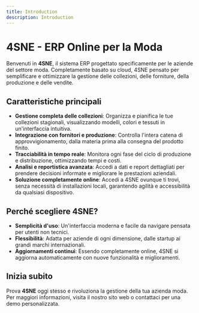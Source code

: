 ```yaml
---
title: Introduction
description: Introduction
---
```


# 4SNE - ERP Online per la Moda

Benvenuti in **4SNE**, il sistema ERP progettato specificamente per le aziende del settore moda. Completamente basato su cloud, 4SNE  pensato per semplificare e ottimizzare la gestione delle collezioni, delle forniture, della produzione e delle vendite. &#x20;

## Caratteristiche principali

* **Gestione completa delle collezioni**: Organizza e pianifica le tue collezioni stagionali, visualizzando modelli, colori e tessuti in un'interfaccia intuitiva.
* **Integrazione con fornitori e produzione**: Controlla l'intera catena di approvvigionamento, dalla materia prima alla consegna del prodotto finito.
* **Tracciabilità in tempo reale**: Monitora ogni fase del ciclo di produzione e distribuzione, ottimizzando tempi e costi.
* **Analisi e reportistica avanzata**: Accedi a dati e report dettagliati per prendere decisioni informate e migliorare le prestazioni aziendali.
* **Soluzione completamente online**: Accedi a 4SNE ovunque ti trovi, senza necessità di installazioni locali, garantendo agilità e accessibilità da qualsiasi dispositivo.

## Perché scegliere 4SNE?

* **Semplicità d'uso**: Un'interfaccia moderna e facile da navigare pensata per utenti non tecnici.
* **Flessibilità**: Adatta per aziende di ogni dimensione, dalle startup ai grandi marchi internazionali.
* **Aggiornamenti continui**: Essendo completamente online, 4SNE si aggiorna automaticamente con nuove funzionalità e miglioramenti.

## Inizia subito

Prova **4SNE** oggi stesso e rivoluziona la gestione della tua azienda moda. Per maggiori informazioni, visita il nostro sito web o contattaci per una demo personalizzata.